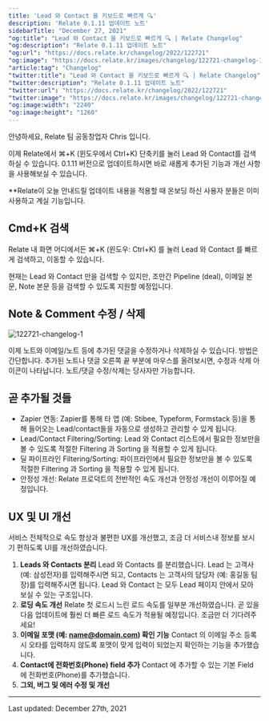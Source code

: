 ```yaml
---
title: 'Lead 와 Contact 을 키보드로 빠르게 🔍'
description: 'Relate 0.1.11 업데이트 노트'
sidebarTitle: "December 27, 2021"
"og:title": "Lead 와 Contact 을 키보드로 빠르게 🔍 | Relate Changelog"
"og:description": "Relate 0.1.11 업데이트 노트"
"og:url": "https://docs.relate.kr/changelog/2022/122721"
"og:image": "https://docs.relate.kr/images/changelog/122721-changelog-1"
"article:tag": "Changelog"
"twitter:title": "Lead 와 Contact 을 키보드로 빠르게 🔍 | Relate Changelog"
"twitter:description": "Relate 0.1.11 업데이트 노트"
"twitter:url": "https://docs.relate.kr/changelog/2022/122721"
"twitter:image": "https://docs.relate.kr/images/changelog/122721-changelog-1.png"
"og:image:width": "2240"
"og:image:height": "1260"
---
```


안녕하세요, Relate 팀 공동창업자 Chris 입니다.

이제 Relate에서 ⌘+K (윈도우에서 Ctrl+K) 단축키를 눌러 Lead 와 Contact를 검색하실 수 있습니다. 0.1.11 버전으로 업데이트하시면 바로 새롭게 추가된 기능과 개선 사항을 사용해보실 수 있습니다.

**Relate이 오늘 안내드릴 업데이트 내용을 적용할 때 온보딩 하신 사용자 분들은 이미 사용하고 계실 기능입니다.

## Cmd+K 검색

Relate 내 화면 어디에서든 ⌘+K (윈도우: Ctrl+K) 를 눌러 Lead 와 Contact 를 빠르게 검색하고, 이동할 수 있습니다.

현재는 Lead 와 Contact 만을 검색할 수 있지만, 조만간 Pipeline (deal), 이메일 본문, Note 본문 등을 검색할 수 있도록 지원할 예정입니다.

## Note & Comment 수정 / 삭제

![122721-changelog-1](/images/changelog/122721-changelog-1.png)

이제 노트와 이메일/노트 등에 추가된 댓글을 수정하거나 삭제하실 수 있습니다. 방법은 간단합니다. 추가된 노트나 댓글 오른쪽 끝 부분에 마우스를 올려보시면, 수정과 삭제 아이콘이 나타납니다. 노트/댓글 수정/삭제는 당사자만 가능합니다.

## 곧 추가될 것들
- Zapier 연동: Zapier를 통해 타 앱 (예: Stibee, Typeform, Formstack 등)을 통해 들어오는 Lead/contact들을 자동으로 생성하고 관리할 수 있게 됩니다.
- Lead/Contact Filtering/Sorting: Lead 와 Contact 리스트에서 필요한 정보만을 볼 수 있도록 적절한 Filtering 과 Sorting 을 적용할 수 있게 됩니다.
- 딜 파이프라인 Filtering/Sorting: 파이프라인에서 필요한 정보만을 볼 수 있도록 적절한 Filtering 과 Sorting 을 적용할 수 있게 됩니다.
- 안정성 개선: Relate 프로덕트의 전반적인 속도 개선과 안정성 개선이 이루어질 예정입니다.

## UX 및 UI 개선
서비스 전체적으로 속도 향상과 불편한 UX를 개선했고, 조금 더 서비스내 정보를 보시기 편하도록 UI를 개선하였습니다.
1. **Leads 와 Contacts 분리**
Lead 와 Contacts 를 분리했습니다. Lead 는 고객사 (예: 삼성전자)를 입력해주시면 되고, Contacts 는 고객사의 담당자 (예: 홍길동 팀장)를 입력해주시면 됩니다. Lead 와 Contact 는 모두 Lead 페이지 안에서 모아 보실 수 있는 구조입니다.
2. **로딩 속도 개선**
Relate 첫 로드시 느린 로드 속도를 일부분 개선하였습니다. 곧 있을 다음 업데이트에 훨씬 더 빠른 로드 속도가 적용될 예정입니다. 조금만 더 기다려주세요!
3. **이메일 포맷 (예: name@domain.com) 확인 기능**
Contact 의 이메일 주소 등록시 오타를 입력하지 않도록 포맷이 맞게 입력이 되었는지 확인하는 기능을 추가했습니다.
4. **Contact에 전화번호(Phone) field 추가**
Contact 에 추가할 수 있는 기본 Field 에 전화번호(Phone)를 추가했습니다.
5. **그외, 버그 및 에러 수정 및 개선**


---

Last updated: December 27th, 2021